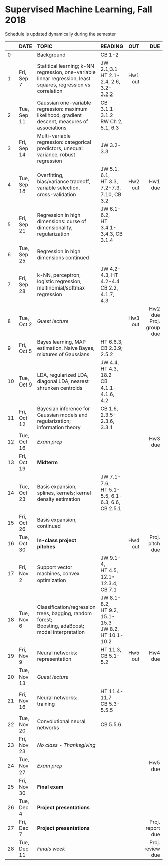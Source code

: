 <h1> Supervised Machine Learning, Fall 2018 </h1>
Schedule is updated dynamically during the semester
</br>

<font size="3">

|  | DATE      | TOPIC              |READING    |      OUT|      DUE   |
|--| --------- |:-------------------- |:---------------| -------:| ----------:|
|0 |           |Background|CB 1-2||||
|1 |Fri, Sep 7 |Statitical learning; k-NN regression, one-variable linear regression, least squares, regression vs correlation|JW 2.1;3.1</br>HT 2.1-2.4, 2.6, 3.2-3.2.2|Hw1 out||
|2 |Tue, Sep 11|Gaussian one-variable regression: maximum likelihood, gradient descent, measures of associations|CB 3.1.1-3.1.2</br>RW Ch 2, 5.1, 6.3|||
|3 |Fri, Sep 14|Multi-variable regression: categorical predictors, unequal variance, robust regression|JW 3.2-3.3|||
|4 |Tue, Sep 18|Overfitting, bias/variance tradeoff, variable selection, cross-validation|JW 5.1, 6.1,</br>HT 3.3, 7.2-7.3, 7.10, CB 3.2|Hw2 out| Hw1 due|
|5 |Fri, Sep 21|Regression in high dimensions: curse of dimensionality, regularization|JW 6.1-6.2,</br>HT 3.4.1-3.4.3, CB 3.1.4|||
|6 |Tue, Sep 25|Regression in high dimensions continued||||
|7 |Fri, Sep 28|k-NN, perceptron, logistic regression, multinomial/softmax regression|JW 4.2-4.3, HT 4.2-4.4</br>CB 2.2, 4.1.7, 4.3|||
|8 |Tue, Oct 2 | *Guest lecture*||Hw3 out| Hw2 due</br>Proj. group due|
|9 |Fri, Oct 5 |Bayes learning, MAP estimation, Naive Bayes, mixtures of Gaussians|HT 6.6.3,</br>CB 2.3.9; 2.5.2 |||
|10|Tue, Oct 9 |LDA, regularized LDA, diagonal LDA, nearest shrunken centroids|JW 4.4, HT 4.3, 18.2</br>CB 4.1.1-4.1.6, 4.2 |||
|11|Fri, Oct 12|Bayesian inference for Gaussian models and regularization; information theory|CB 1.6,</br>2.3.5-2.3.6, 3.3.1|||
|12|Tue, Oct 16|*Exam prep*|||Hw3 due|
|13|Fri, Oct 19|**Midterm**||||
|14|Tue, Oct 23|Basis expansion, splines, kernels; kernel density estimation|JW 7.1-7.6,</br>HT 5.1-5.5, 6.1-6.3, 6.6,</br> CB 2.5.1|||
|15|Fri, Oct 26|Basis expansion, continued||||
|16|Tue, Oct 30|**In-class project pitches**||Hw4 out|Proj. pitch due|
|17|Fri, Nov 2 |Support vector machines, convex optimization|JW 9.1-4, </br>HT 4.5, 12.1-12.3.4, CB 7.1|||
|18|Tue, Nov 6 |Classification/regression trees, bagging, random forest;</br>Boosting, adaBoost; model interpretation|JW 8.1-8.2,</br>HT 9.2, 15.1-15.3</br>JW 8.2, </br>HT 10.1-10.2|||
|19|Fri, Nov 9 |Neural networks: representation|HT 11.3, CB 5.1-5.2|Hw5 out| Hw4 due|
|20|Tue, Nov 13| *Guest lecture*||||
|21|Fri, Nov 16|Neural networks: training|HT 11.4-11.7</br>CB 5.3-5.5.5|||
|22|Tue, Nov 20|Convolutional neural networks|CB 5.5.6|||
|23|Fri, Nov 23|*No class - Thanksgiving*||||
|24|Tue, Nov 27|*Exam prep*|||Hw5 due|
|25|Fri, Nov 30|**Final exam**||||
|26|Tue, Dec 4 |**Project presentations**||||
|27|Fri, Dec 7 |**Project presentations**|||Proj. report due|
|28|Tue, Dec 11| *Finals week*|||Proj. review due|
</font>